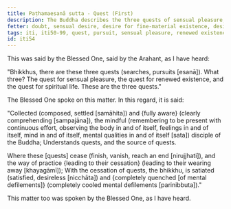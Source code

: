 ```yaml
---
title: Paṭhamaesanā sutta - Quest (First)
description: The Buddha describes the three quests of sensual pleasure, renewed existence, and spiritual life.
fetter: doubt, sensual desire, desire for fine-material existence, desire for immaterial existence, ignorance
tags: iti, iti50-99, quest, pursuit, sensual pleasure, renewed existence, spiritual life, cessation, cease, desireless, satisfied, quenched, buddha
id: iti54
---
```


This was said by the Blessed One, said by the Arahant, as I have heard:

"Bhikkhus, there are these three quests (searches, pursuits [esanā]). What three? The quest for sensual pleasure, the quest for renewed existence, and the quest for spiritual life. These are the three quests."

The Blessed One spoke on this matter. In this regard, it is said:

"Collected (composed, settled [samāhita]) and \{fully aware} (clearly comprehending [sampajāna]),
the mindful (remembering to be present with continuous effort, observing the body in and of itself, feelings in and of itself, mind in and of itself, mental qualities in and of itself [sata]) disciple of the Buddha;
Understands quests,
and the source of quests.

Where these [quests] cease (finish, vanish, reach an end [nirujjhati]),
and the way of practice \{leading to their cessation} (leading to their wearing away [khayagāmī]);
With the cessation of quests, the bhikkhu,
is satiated (satisfied, desireless [nicchāta]) and \{completely quenched [of mental defilements]} (completely cooled mental defilements [parinibbuta])."

This matter too was spoken by the Blessed One, as I have heard.